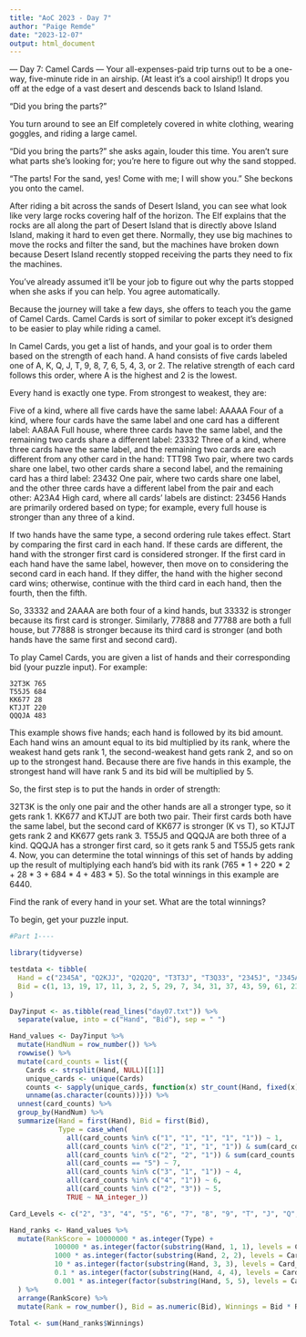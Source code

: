 ```yaml
---
title: "AoC 2023 - Day 7"
author: "Paige Remde"
date: "2023-12-07"
output: html_document
---
```


--- Day 7: Camel Cards ---
Your all-expenses-paid trip turns out to be a one-way, five-minute ride in an airship. (At least it's a cool airship!) It drops you off at the edge of a vast desert and descends back to Island Island.

"Did you bring the parts?"

You turn around to see an Elf completely covered in white clothing, wearing goggles, and riding a large camel.

"Did you bring the parts?" she asks again, louder this time. You aren't sure what parts she's looking for; you're here to figure out why the sand stopped.

"The parts! For the sand, yes! Come with me; I will show you." She beckons you onto the camel.

After riding a bit across the sands of Desert Island, you can see what look like very large rocks covering half of the horizon. The Elf explains that the rocks are all along the part of Desert Island that is directly above Island Island, making it hard to even get there. Normally, they use big machines to move the rocks and filter the sand, but the machines have broken down because Desert Island recently stopped receiving the parts they need to fix the machines.

You've already assumed it'll be your job to figure out why the parts stopped when she asks if you can help. You agree automatically.

Because the journey will take a few days, she offers to teach you the game of Camel Cards. Camel Cards is sort of similar to poker except it's designed to be easier to play while riding a camel.

In Camel Cards, you get a list of hands, and your goal is to order them based on the strength of each hand. A hand consists of five cards labeled one of A, K, Q, J, T, 9, 8, 7, 6, 5, 4, 3, or 2. The relative strength of each card follows this order, where A is the highest and 2 is the lowest.

Every hand is exactly one type. From strongest to weakest, they are:

Five of a kind, where all five cards have the same label: AAAAA
Four of a kind, where four cards have the same label and one card has a different label: AA8AA
Full house, where three cards have the same label, and the remaining two cards share a different label: 23332
Three of a kind, where three cards have the same label, and the remaining two cards are each different from any other card in the hand: TTT98
Two pair, where two cards share one label, two other cards share a second label, and the remaining card has a third label: 23432
One pair, where two cards share one label, and the other three cards have a different label from the pair and each other: A23A4
High card, where all cards' labels are distinct: 23456
Hands are primarily ordered based on type; for example, every full house is stronger than any three of a kind.

If two hands have the same type, a second ordering rule takes effect. Start by comparing the first card in each hand. If these cards are different, the hand with the stronger first card is considered stronger. If the first card in each hand have the same label, however, then move on to considering the second card in each hand. If they differ, the hand with the higher second card wins; otherwise, continue with the third card in each hand, then the fourth, then the fifth.

So, 33332 and 2AAAA are both four of a kind hands, but 33332 is stronger because its first card is stronger. Similarly, 77888 and 77788 are both a full house, but 77888 is stronger because its third card is stronger (and both hands have the same first and second card).

To play Camel Cards, you are given a list of hands and their corresponding bid (your puzzle input). For example:

```
32T3K 765
T55J5 684
KK677 28
KTJJT 220
QQQJA 483
```
This example shows five hands; each hand is followed by its bid amount. Each hand wins an amount equal to its bid multiplied by its rank, where the weakest hand gets rank 1, the second-weakest hand gets rank 2, and so on up to the strongest hand. Because there are five hands in this example, the strongest hand will have rank 5 and its bid will be multiplied by 5.

So, the first step is to put the hands in order of strength:

32T3K is the only one pair and the other hands are all a stronger type, so it gets rank 1.
KK677 and KTJJT are both two pair. Their first cards both have the same label, but the second card of KK677 is stronger (K vs T), so KTJJT gets rank 2 and KK677 gets rank 3.
T55J5 and QQQJA are both three of a kind. QQQJA has a stronger first card, so it gets rank 5 and T55J5 gets rank 4.
Now, you can determine the total winnings of this set of hands by adding up the result of multiplying each hand's bid with its rank (765 * 1 + 220 * 2 + 28 * 3 + 684 * 4 + 483 * 5). So the total winnings in this example are 6440.

Find the rank of every hand in your set. What are the total winnings?

To begin, get your puzzle input.

```r

#Part 1----

library(tidyverse)

testdata <- tibble(
  Hand = c("2345A", "Q2KJJ", "Q2Q2Q", "T3T3J", "T3Q33", "2345J", "J345A", "32T3K", "T55J5", "KK677","KTJJT", "QQQJA", "JJJJJ", "JAAAA", "AAAAJ", "AAAAA", "2AAAA", "2JJJJ", "JJJJ2"),
  Bid = c(1, 13, 19, 17, 11, 3, 2, 5, 29, 7, 34, 31, 37, 43, 59, 61, 23, 53, 41)
)

Day7input <- as.tibble(read_lines("day07.txt")) %>%
  separate(value, into = c("Hand", "Bid"), sep = " ")

Hand_values <- Day7input %>%
  mutate(HandNum = row_number()) %>%
  rowwise() %>%
  mutate(card_counts = list({
    Cards <- strsplit(Hand, NULL)[[1]]
    unique_cards <- unique(Cards)
    counts <- sapply(unique_cards, function(x) str_count(Hand, fixed(x)))
    unname(as.character(counts))})) %>%
  unnest(card_counts) %>%
  group_by(HandNum) %>%
  summarize(Hand = first(Hand), Bid = first(Bid),
            Type = case_when(
              all(card_counts %in% c("1", "1", "1", "1", "1")) ~ 1,
              all(card_counts %in% c("2", "1", "1", "1")) & sum(card_counts == "2") == 1 ~ 2,
              all(card_counts %in% c("2", "2", "1")) & sum(card_counts == "2") == 2 ~ 3,
              all(card_counts == "5") ~ 7,
              all(card_counts %in% c("3", "1", "1")) ~ 4,
              all(card_counts %in% c("4", "1")) ~ 6,
              all(card_counts %in% c("2", "3")) ~ 5,
              TRUE ~ NA_integer_))

Card_Levels <- c("2", "3", "4", "5", "6", "7", "8", "9", "T", "J", "Q", "K", "A")

Hand_ranks <- Hand_values %>%
  mutate(RankScore = 10000000 * as.integer(Type) +
           100000 * as.integer(factor(substring(Hand, 1, 1), levels = Card_Levels)) +
           1000 * as.integer(factor(substring(Hand, 2, 2), levels = Card_Levels)) +
           10 * as.integer(factor(substring(Hand, 3, 3), levels = Card_Levels)) +
           0.1 * as.integer(factor(substring(Hand, 4, 4), levels = Card_Levels)) +
           0.001 * as.integer(factor(substring(Hand, 5, 5), levels = Card_Levels))
  ) %>%
  arrange(RankScore) %>%
  mutate(Rank = row_number(), Bid = as.numeric(Bid), Winnings = Bid * Rank)
  
Total <- sum(Hand_ranks$Winnings)

```

